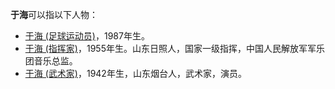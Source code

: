 {{NoteTA
|G1 = 姓氏
}}
'''于海'''可以指以下人物：
* [[于海_(足球运动员)|于海 (足球运动员)]]，1987年生。
* [[于海_(指挥家)|于海 (指挥家)]]，1955年生。山东日照人，国家一级指挥，中国人民解放军军乐团音乐总监。
* [[于海_(武术家)|于海 (武术家)]]，1942年生，山东烟台人，武术家，演员。
{{disambig|H|Cat=二字于姓人名消歧义}}